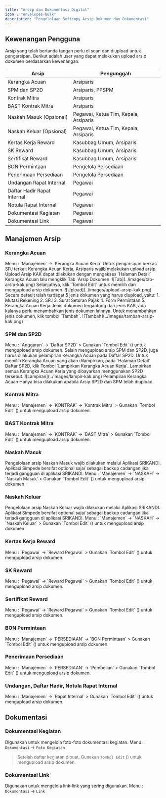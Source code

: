 ```yaml
---
title: "Arsip dan Dokumentasi Digital"
icon : "envelopes-bulk"
description: "Pengelolaan Softcopy Arsip Dokumen dan Dokumentasi"
---
```


## Kewenangan Pengguna
Arsip yang telah bertanda tangan perlu di scan dan diupload untuk pengarsipan.
Berikut adalah user yang dapat melakukan upload arsip dokumen berdasarkan kewenangan.

| Arsip                 | Pengunggah                            |
| --------              | ------------------------------------- |
| Kerangka Acuan        | Arsiparis                             |
| SPM dan SP2D          | Arsiparis, PPSPM                      |
| Kontrak Mitra         | Arsiparis                             |
| BAST Kontrak Mitra    | Arsiparis                             |
| Naskah Masuk (Opsional)          | Pegawai, Ketua Tim, Kepala, Arsiparis |
| Naskah Keluar (Opsional)       | Pegawai, Ketua Tim, Kepala, Arsiparis |
| Kertas Kerja Reward   | Kasubbag Umum, Arsiparis              |
| SK Reward             | Kasubbag Umum, Arsiparis              |
| Sertifikat Reward       | Kasubbag Umum, Arsiparis              |
| BON Permintaan          | Pengelola Persediaan                  |
| Penerimaan Persediaan   | Pengelola Persediaan                  |
| Undangan Rapat Internal | Pegawai              |
| Daftar Hadir Rapat Internal | Pegawai              |
| Notula Rapat Internal | Pegawai              |
| Dokumentasi Kegiatan| Pegawai              |
| Dokumentasi Link| Pegawai              |

## Manajemen Arsip
### Kerangka Acuan
<Note>
   Menu : `Manajemen` -> `Kerangka Acuan Kerja` 
</Note>
Untuk pengarsipan berkas SPJ terkait Kerangka Acuan Kerja, Arsiparis wajib melakukan upload arsip.
        Upload Arsip KAK dapat dilakukan dengan mengakses `Halaman Detail` Kerangka Acuan lalu mengklik Tab `Arsip Dokumen.
        <Frame caption="Tab Arsip Dokumen">
        ![Tab](../images/tab-arsip-kak.png)
        </Frame>
        Selanjutnya, klik `Tombol Edit` untuk memilih dan mengupload arsip dokumen.
        <Frame caption="Tombol Edit untuk upload arsip">
        ![Upload](../images/upload-arsip-kak.png)
        </Frame>
        <Tip>
            Secara default telah terdapat 5 jenis dokumen yang harus diupload, yaitu:
            1. Mutasi Rekening
            2. SPJ
            3. Surat Setoran Pajak
            4. Form Permintaan
            5. Kerangka Acuan Kerja
        </Tip>
        Jenis dokumen tergantung dari jenis KAK, ada kalanya perlu menambahkan jenis dokumen lainnya. Untuk menambahkan jenis dokumen, klik tombol `Tambah`.
        <Frame caption="Menambah Jenis Dokumen">
        ![Tambah](../images/tambah-arsip-kak.png)
        </Frame>


### SPM dan SP2D
<Note>
   Menu : `Anggaran` -> `Daftar SP2D` 
   > Gunakan `Tombol Edit` (<Icon icon="pen-to-square" />) untuk mengupload arsip dokumen.
</Note>
<Warning>
   Selain mengupload arsip SPM dan SP2D, juga harus dilakukan pelampiran Kerangka Acuan pada Daftar SP2D. Untuk memilih Kerangka Acuan yang akan dilampirkan, pada `Halaman Detail` Daftar SP2D, klik Tombol `Lampirkan Kerangka Acuan Kerja`. Lampirkan semua Kerangka Acuan Kerja yang dibayarkan menggunakan SP2D tersebut.
      <Frame caption="Melampirkan Kerangka Acuan Kerja">
        ![Lampiran](../images/lampir-kak.png)
        </Frame>
</Warning>
<Warning>
   Pelampiran Kerangka Acuan Hanya bisa dilakukan apabila Arsip SP2D dan SPM telah diupload.
</Warning>

### Kontrak Mitra 
<Note>
   Menu : `Manajemen` -> `KONTRAK` -> `Kontrak Mitra` 
   > Gunakan `Tombol Edit` (<Icon icon="pen-to-square" />) untuk mengupload arsip dokumen.
</Note>

### BAST Kontrak Mitra 
<Note>
   Menu : `Manajemen` -> `KONTRAK` -> `BAST Mitra` 
   > Gunakan `Tombol Edit` (<Icon icon="pen-to-square" />) untuk mengupload arsip dokumen.
</Note>


### Naskah Masuk
<Warning>
Pengelolaan arsip Naskah Masuk wajib dilakukan melalui Aplikasi SRIKANDI. Aplikasi Simpede bersifat optional saja/ sebagai backup cadangan jika terjadi gangguan di aplikasi SRIKANDI. 
</Warning>
<Note>
   Menu : `Manajemen`  -> `NASKAH` -> `Naskah Masuk` 
   > Gunakan `Tombol Edit` (<Icon icon="pen-to-square" />) untuk mengupload arsip dokumen.
</Note>
 
### Naskah Keluar
<Warning>
Pengelolaan arsip Naskah Keluar wajib dilakukan melalui Aplikasi SRIKANDI. Aplikasi Simpede bersifat optional saja/ sebagai backup cadangan jika terjadi gangguan di aplikasi SRIKANDI. 
</Warning>
<Note>
   Menu : `Manajemen`  -> `NASKAH` -> `Naskah Keluar` 
   > Gunakan `Tombol Edit` (<Icon icon="pen-to-square" />) untuk mengupload arsip dokumen.
</Note>

### Kertas Kerja Reward
<Note>
   Menu : `Pegawai` -> `Reward Pegawai` 
   > Gunakan `Tombol Edit` (<Icon icon="pen-to-square" />) untuk mengupload arsip dokumen.
</Note>

### SK Reward
<Note>
   Menu : `Pegawai` -> `Reward Pegawai` 
   > Gunakan `Tombol Edit` (<Icon icon="pen-to-square" />) untuk mengupload arsip dokumen.
</Note>

### Sertifikat Reward
<Note>
   Menu : `Pegawai` -> `Reward Pegawai` 
   > Gunakan `Tombol Edit` (<Icon icon="pen-to-square" />) untuk mengupload arsip dokumen.
</Note>

### BON Permintaan
<Note>
   Menu : `Manajemen`  -> `PERSEDIAAN` -> `BON Permintaan` 
   > Gunakan `Tombol Edit` (<Icon icon="pen-to-square" />) untuk mengupload arsip dokumen.
</Note>

### Penerimaan Persediaan
<Note>
   Menu : `Manajemen`  -> `PERSEDIAAN` -> `Pembelian` 
   > Gunakan `Tombol Edit` (<Icon icon="pen-to-square" />) untuk mengupload arsip dokumen.
</Note>

### Undangan, Daftar Hadir, Notula Rapat Internal
<Note>
   Menu : `Manajemen`  -> `Rapat Internal` 
   > Gunakan `Tombol Edit` (<Icon icon="pen-to-square" />) untuk mengupload arsip dokumen.
</Note>

## Dokumentasi
### Dokumentasi Kegiatan
Digunakan untuk mengelola foto-foto dokumentasi kegiatan.
<Note>
   Menu : `Dokumentasi`  -> `Foto Kegiatan` 
   > Setelah daftar kegiatan dibuat, Gunakan `Tombol Edit` (<Icon icon="pen-to-square" />) untuk mengupload arsip dokumen.
</Note>

### Dokumentasi Link
Digunakan untuk mengelola link-link yang sering digunakan.
<Note>
   Menu : `Dokumentasi`  -> `Link` 
</Note>
